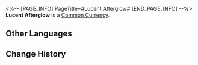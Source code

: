 <%-- [PAGE_INFO]
PageTitle=#Lucent Afterglow#
[END_PAGE_INFO] --%>
{{Item Infobox
|id          = 261
|image       = Item Lucent Afterglow.png
|type        = Common Currency
|invCategory = Valuables
|rarity      = 4
|effect      = 
|description = Used to exchange for rewards at the Light Cone Manifest shop.
|source1     = [[Forgotten Hall]]
|source2     = [[Pure Fiction]]
|source3     = [[Apocalyptic Shadow]]
|source4     = [[Echo of War]]
}}
{{Description|An afterimage of bygone days, invaluable to the Garden of Recollection.<br /><br />''The Garden of Recollection has its own rules: Exchange time for time and memory for memory. The Garden of Recollection can even bring back to you a lost, irrevocable past for the right cost...''}}
'''Lucent Afterglow''' is a [[Common Currency]].

==Other Languages==
{{Other Languages
|en   = Lucent Afterglow
|zhs  = 流光余晖
|zht  = 流光餘暉
|ja   = 流光の残照
|ko   = 빛의 잔재
|es   = Resplandor luminoso
|fr   = Rémanence luminescente
|ru   = Сияющий отсвет
|th   = Lucent Afterglow
|vi   = Ánh Tà Dương Rực Rỡ
|de   = Strahlendes Nachleuchten
|id   = Lucent Afterglow
|pt   = Lusco-Fusco
}}

==Change History==
{{Change History|1.0}}
